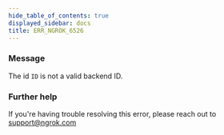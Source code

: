 ```yaml
---
hide_table_of_contents: true
displayed_sidebar: docs
title: ERR_NGROK_6526
---
```




### Message

The id `ID` is not a valid backend ID.

<ErrorDetails error="err_ngrok_6526" />

### Further help

If you're having trouble resolving this error, please reach out to [support@ngrok.com](mailto:support@ngrok.com?subject=Help%20with%20ERR_NGROK_6526)
